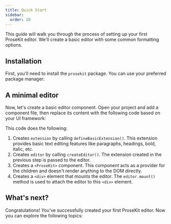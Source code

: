 ```yaml
---
title: Quick Start
sidebar:
  order: 20
---
```




This guide will walk you through the process of setting up your first ProseKit editor. We'll create a basic editor with some common formatting options.

## Installation

First, you'll need to install the `prosekit` package. You can use your preferred package manager:

<CodeGroupInstallation packages="prosekit" />

## A minimal editor

Now, let's create a basic editor component. Open your project and add a component file, then replace its content with the following code based on your UI framework:

<Demo story="minimal" />

This code does the following:

1. Creates `extension` by calling `defineBasicExtension()`. This extension provides basic text editing features like paragraphs, headings, bold, italic, etc.
2. Creates `editor` by calling `createEditor()`. The extension created in the previous step is passed to the editor.
3. Creates a `<ProseKit>` component. This component acts as a provider for the children and doesn't render anything to the DOM directly.
4. Creates a `<div>` element that mounts the editor. The `editor.mount()` method is used to attach the editor to this `<div>` element.

## What's next?

Congratulations! You've successfully created your first ProseKit editor. Now you can explore the following topics:

<CardGrid>
<LinkCard title="Styling your editor" href="/getting-started/styling" description="Learn how to customize the appearance of your editor using CSS." />
<LinkCard title="Saving and loading" href="/getting-started/saving-and-loading" description="Discover how to save and load the editor's content." />
<LinkCard title="Using extensions" href="/getting-started/using-extensions" description="Explore the various extensions available in ProseKit and how to use them." />
<LinkCard title="Using components" href="/getting-started/using-components" description="Learn how to use the built-in UI components to create a more interactive editor." />
</CardGrid>
